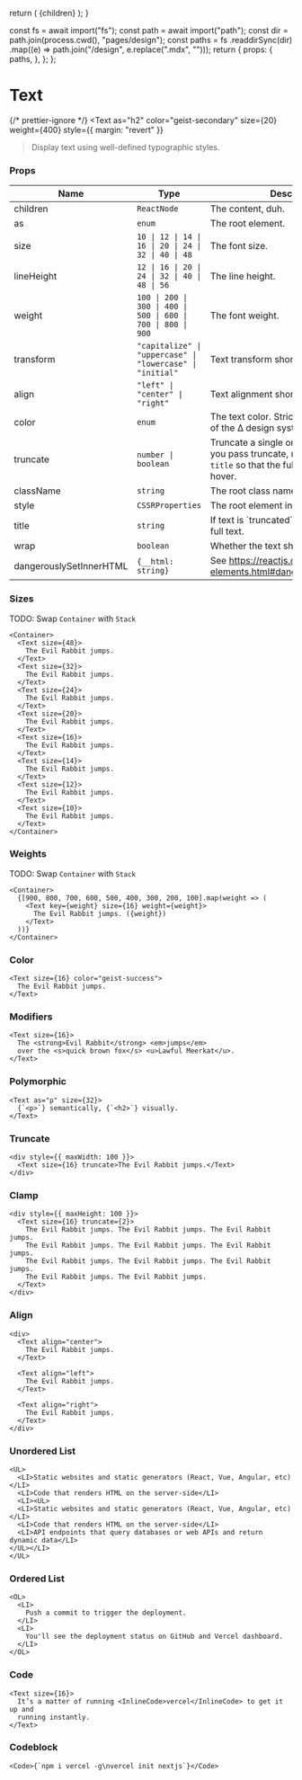 
  return (
    <DesignLayout paths={paths}>
      <DesignLayoutInner>{children}</DesignLayoutInner>
    </DesignLayout>
  );
}

  const fs = await import("fs");
  const path = await import("path");
  const dir = path.join(process.cwd(), "pages/design");
  const paths = fs
    .readdirSync(dir)
    .map((e) => path.join("/design", e.replace(".mdx", "")));
  return {
    props: {
      paths,
    },
  };
};

# Text

{/* prettier-ignore */}
<Text
  as="h2"
  color="geist-secondary"
  size={20}
  weight={400}
  style={{ margin: "revert" }}
>Display text using well-defined typographic styles.</Text>

### Props

| Name       | Type                                                          | Description                                                        | Default            |
| ---------- | ------------------------------------------------------------- | ------------------------------------------------------------------ | ------------------ |
| children   | `ReactNode`                                                   | The content, duh.                                                  | -                  |
| as         | `enum`                                                        | The root element.                                                  | `p`                |
| size       | `10 \| 12 \| 14 \| 16 \| 20 \| 24 \| 32 \| 40 \| 48`          | The font size.                                                     | `14`               |
| lineHeight | `12 \| 16 \| 20 \| 24 \| 32 \| 40 \| 48 \| 56`                | The line height.                                                   | -                  |
| weight     | `100 \| 200 \| 300 \| 400 \| 500 \| 600 \| 700 \| 800 \| 900` | The font weight.                                                   | -                  |
| transform  | `"capitalize" \| "uppercase" \| "lowercase" \| "initial"`     | Text transform short hand.                                         | -                  |
| align      | `"left" \| "center" \| "right"`                               | Text alignment short hand.                                         | -                  |
| color      | `enum`                                                        | The text color. Strictly limited to colors of the ∆ design system. | `geist-foreground` |
| truncate | `number \| boolean` | Truncate a single or multiple line(s). If you pass truncate, make sure to pass `title` so that the full value is shown on hover. | - |
| className | `string` | The root class name. | - |
| style | `CSSRProperties` | The root element inline stlyes. | - |
| title | `string` | If text is \`truncated\`, this should be the full text. | - |
| wrap | `boolean` | 	Whether the text should wrap lines | `true` |
| dangerouslySetInnerHTML | `{__html: string}` | 	See https://reactjs.org/docs/dom-elements.html#dangerouslysetinnerhtml | - |

<Spacer y={2}/>

### Sizes

TODO: Swap `Container` with `Stack`

```
<Container>
  <Text size={48}>
    The Evil Rabbit jumps.
  </Text>
  <Text size={32}>
    The Evil Rabbit jumps.
  </Text>
  <Text size={24}>
    The Evil Rabbit jumps.
  </Text>
  <Text size={20}>
    The Evil Rabbit jumps.
  </Text>
  <Text size={16}>
    The Evil Rabbit jumps.
  </Text>
  <Text size={14}>
    The Evil Rabbit jumps.
  </Text>
  <Text size={12}>
    The Evil Rabbit jumps.
  </Text>
  <Text size={10}>
    The Evil Rabbit jumps.
  </Text>
</Container>
```

<Spacer y={2}/>

### Weights

TODO: Swap `Container` with `Stack`

```
<Container>
  {[900, 800, 700, 600, 500, 400, 300, 200, 100].map(weight => (
    <Text key={weight} size={16} weight={weight}>
      The Evil Rabbit jumps. ({weight})
    </Text>
  ))}
</Container>
```

<Spacer y={2}/>

### Color

```
<Text size={16} color="geist-success">
  The Evil Rabbit jumps.
</Text>
```

<Spacer y={2}/>

### Modifiers

```
<Text size={16}>
  The <strong>Evil Rabbit</strong> <em>jumps</em>
  over the <s>quick brown fox</s> <u>Lawful Meerkat</u>.
</Text>
```

<Spacer y={2}/>

### Polymorphic

```
<Text as="p" size={32}>
  {`<p>`} semantically, {`<h2>`} visually.
</Text>
```

<Spacer y={2}/>

### Truncate

```
<div style={{ maxWidth: 100 }}>
  <Text size={16} truncate>The Evil Rabbit jumps.</Text>
</div>
```

<Spacer y={2}/>

### Clamp

```
<div style={{ maxHeight: 100 }}>
  <Text size={16} truncate={2}>
    The Evil Rabbit jumps. The Evil Rabbit jumps. The Evil Rabbit jumps.
    The Evil Rabbit jumps. The Evil Rabbit jumps. The Evil Rabbit jumps.
    The Evil Rabbit jumps. The Evil Rabbit jumps. The Evil Rabbit jumps.
    The Evil Rabbit jumps. The Evil Rabbit jumps.
  </Text>
</div>
```

<Spacer y={2}/>

### Align

```
<div>
  <Text align="center">
    The Evil Rabbit jumps.
  </Text>

  <Text align="left">
    The Evil Rabbit jumps.
  </Text>

  <Text align="right">
    The Evil Rabbit jumps.
  </Text>
</div>
```

<Spacer y={2}/>

### Unordered List

```
<UL>
  <LI>Static websites and static generators (React, Vue, Angular, etc)</LI>
  <LI>Code that renders HTML on the server-side</LI>
  <LI><UL>
  <LI>Static websites and static generators (React, Vue, Angular, etc)</LI>
  <LI>Code that renders HTML on the server-side</LI>
  <LI>API endpoints that query databases or web APIs and return dynamic data</LI>
</UL></LI>
</UL>
```

<Spacer y={2}/>

### Ordered List

```
<OL>
  <LI>
    Push a commit to trigger the deployment.
  </LI>
  <LI>
    You'll see the deployment status on GitHub and Vercel dashboard.
  </LI>
</OL>
```

<Spacer y={2}/>

### Code

```
<Text size={16}>
  It’s a matter of running <InlineCode>vercel</InlineCode> to get it up and
  running instantly.
</Text>
```

<Spacer y={2}/>

### Codeblock

```
<Code>{`npm i vercel -g\nvercel init nextjs`}</Code>
```

<Spacer y={5}/>